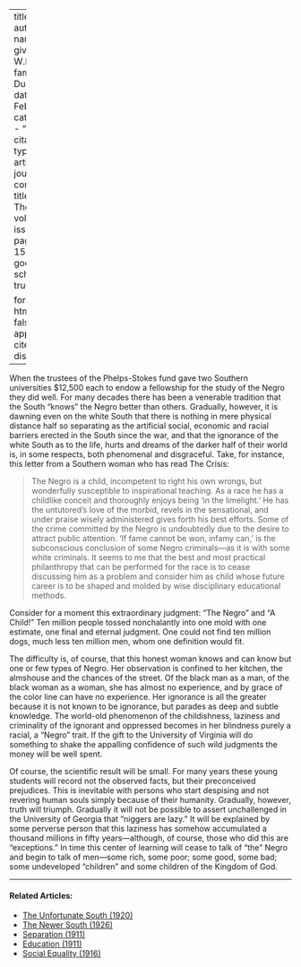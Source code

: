 
---
title: 'Light'
author:
  - name:
      given: W.E.B.
      family: Du Bois
date: Feb. 1912
categories: 
  - ""
citation: 
  type: article-journal
  container-title: The Crisis
  volume: 3
  issue: 4
  page: 152-153
google-scholar: true

format:
  html:
    toc: false
    appendix-cite-as: display
---


When the trustees of the Phelps-Stokes fund gave two Southern universities $12,500 each to endow a fellowship for the study of the Negro they did well. For many decades there has been a venerable tradition that the South "knows" the Negro better than others. Gradually, however, it is dawning even on the white South that	there	is nothing in mere physical distance half so separating as the artificial social, economic and racial barriers erected in the South since the war, and that the ignorance of the white South as to the life, hurts and dreams of the darker half of their world is, in some respects, both phenomenal and disgraceful. Take, for instance, this letter from a Southern woman who has read The Crisis:

> The Negro is a child, incompetent to right his own wrongs, but wonderfully susceptible to inspirational teaching. As a race he has a childlike conceit and thoroughly enjoys being 'in the limelight.' He has the untutored's love of the morbid, revels in the sensational, and under praise wisely ad­ministered gives forth his best efforts. Some of the crime committed by the Negro is undoubtedly due to the de­sire to attract public attention. 'If fame cannot be won, infamy can,' is the subconscious conclusion of some Negro criminals---as it is with some white criminals. It seems to me that the best and most practical philan­thropy that can be performed for the race is to cease discussing him as a problem and consider him as child whose future career is to be shaped and molded by wise disciplin­ary educational methods.

Consider for a moment this extraordinary judgment: "The Negro" and "A Child!" Ten million people tossed nonchalantly into one mold with one estimate, one final and eternal judg­ment. One could not find ten million dogs, much less ten million men, whom one definition would fit.

The difficulty is, of course, that this honest woman knows and can know but one or few types of Negro. Her observation is confined to her kitchen, the almshouse and the chances of the street. Of the black man as a man, of the black woman as a woman, she has almost no experience, and by grace of the color line can have no experience. Her ignorance is all the greater because it is not known to be ignorance, but parades as deep and subtle knowl­edge. The world-old phenomenon of the childishness, laziness and crimi­nality of the ignorant and oppressed becomes in her blindness purely a racial, a "Negro" trait. If the gift to the University of Virginia will do something to shake the appalling con­fidence of such wild judgments the money will be well spent.



Of course, the scientific result will be small. For many years these young students will record not the observed facts, but their preconceived prejudices. This is inevitable with persons who start despising and not revering human souls simply because of their humanity. Gradually, however, truth will triumph.	Gradually it will not be possible to assert unchallenged in the University of Geor­gia that "niggers are lazy." It will be explained by some perverse per­son that this laziness has somehow accumulated a thousand millions in fifty years---although, of course, those who did this are "exceptions." In time this center of learning will cease to talk of "the" Negro and begin to talk of men---some rich, some poor; some good, some bad; some undeveloped "children" and some children of the Kingdom of God.

<!-- Similar articles start here -->

<hr>
#### Related Articles:

* [The Unfortunate South (1920)](/Volumes/19/04/unfortunate_south.html)
* [The Newer South (1926)](/Volumes/31/04/newer_south.html)
* [Separation (1911)](/Volumes/01/04/separation.html)
* [Education (1911)](/Volumes/01/04/education.html)
* [Social Equality (1916)](/Volumes/12/01/social_equality.html)

<!-- Similar articles end here -->